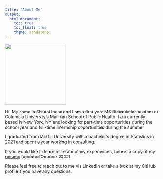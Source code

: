 ```yaml
---
title: "About Me"
output: 
  html_document:
    toc: true
    toc_float: true
    theme: sandstone
---
```

<img src = "images/headshot.png" width = "200" >

Hi! My name is Shodai Inose and I am a first year MS Biostatistics student at Columbia University's Mailman School of Public Health. I am currently based in New York, NY and looking for part-time opportunities during the school year and full-time internship opportunities during the summer.

I graduated from McGill University with a bachelor's degree in Statistics in 2021 and spent a year working in consulting.

If you would like to learn more about my experiences, here is a copy of my [resume](documents/resume.pdf) (updated October 2022). 

Please feel free to reach out to me via LinkedIn or take a look at my GitHub profile if you have any questions.
